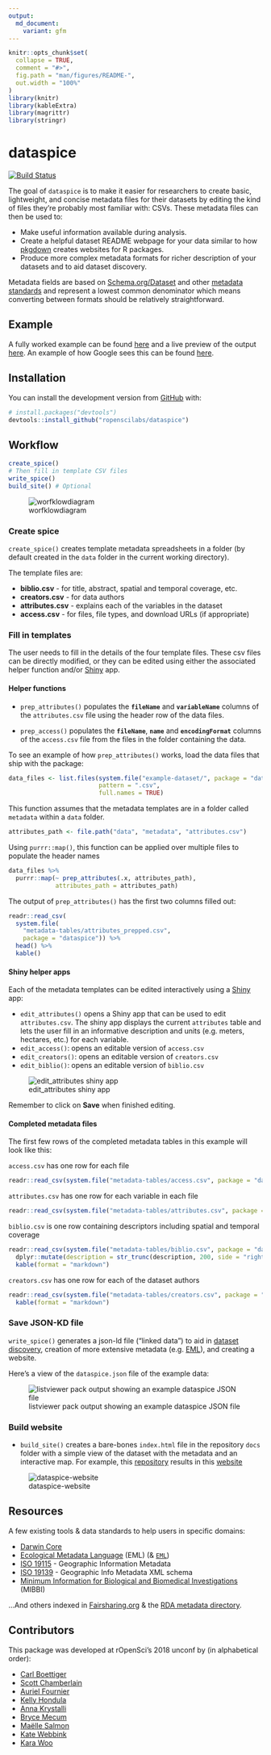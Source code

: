 ```yaml
---
output:
  md_document:
    variant: gfm
---
```


<!-- README.md is generated from README.Rmd. Please edit that file -->

```r
knitr::opts_chunk$set(
  collapse = TRUE,
  comment = "#>",
  fig.path = "man/figures/README-",
  out.width = "100%"
)
library(knitr)
library(kableExtra)
library(magrittr)
library(stringr)
```
# dataspice

[![Build Status](https://travis-ci.com/ropenscilabs/dataspice.svg?branch=master)](https://travis-ci.com/ropenscilabs/dataspice)

The goal of `dataspice` is to make it easier for researchers to create basic, lightweight, and concise metadata files for their datasets by editing the kind of files they're probably most familiar with: CSVs. These metadata files can then be used to:

- Make useful information available during analysis.
- Create a helpful dataset README webpage for your data similar to how [pkgdown](https://pkgdown.r-lib.org/) creates websites for R packages.
- Produce more complex metadata formats for richer description of your datasets and to aid dataset discovery.

Metadata fields are based on [Schema.org/Dataset](http://schema.org/Dataset) and other [metadata standards](https://github.com/ropenscilabs/dataspice#resources) and represent a lowest common denominator which means converting between formats should be relatively straightforward.

## Example

A fully worked example can be found [here](https://github.com/amoeba/dataspice-example) and a live preview of the output [here](https://amoeba.github.io/dataspice-example/). An example of how Google sees this can be found [here](https://search.google.com/structured-data/testing-tool/u/0/#url=https%3A%2F%2Famoeba.github.io%2Fdataspice-example%2F).

## Installation

You can install the development version from [GitHub](https://github.com/) with:

``` r
# install.packages("devtools")
devtools::install_github("ropenscilabs/dataspice")
```

## Workflow

```r
create_spice()
# Then fill in template CSV files
write_spice()
build_site() # Optional
```

![worfklowdiagram](man/figures/dataspice_workflow.png)

### Create spice

`create_spice()` creates template metadata spreadsheets in a folder (by default created in the `data` folder in the current working directory).

The template files are:

* **biblio.csv** - for title, abstract, spatial and temporal coverage, etc.
* **creators.csv** - for data authors
* **attributes.csv** - explains each of the variables in the dataset
* **access.csv** - for files, file types, and download URLs (if appropriate)

### Fill in templates

The user needs to fill in the details of the four template files. These csv files can be directly modified, or they can be edited using either the associated helper function and/or [Shiny](https://shiny.rstudio.com/) app.

#### Helper functions

* `prep_attributes()` populates the **`fileName`** and **`variableName`** columns of the `attributes.csv` file using the header row of the data files.

* `prep_access()` populates the **`fileName`**, **`name`** and **`encodingFormat`** columns of the `access.csv` file from the files in the folder containing the data.

To see an example of how `prep_attributes()` works, load the data files that ship with the package:

```r
data_files <- list.files(system.file("example-dataset/", package = "dataspice"),
                         pattern = ".csv",
                         full.names = TRUE)
```

This function assumes that the metadata templates are in a folder called `metadata` within a `data` folder.

```r
attributes_path <- file.path("data", "metadata", "attributes.csv")
```

Using `purrr::map()`, this function can be applied over multiple files to populate the header names

```r
data_files %>%
  purrr::map(~ prep_attributes(.x, attributes_path),
             attributes_path = attributes_path)
```

The output of `prep_attributes()` has the first two columns filled out:

```r
readr::read_csv(
  system.file(
    "metadata-tables/attributes_prepped.csv",
    package = "dataspice")) %>%
  head() %>%
  kable()
```

#### Shiny helper apps

Each of the metadata templates can be edited interactively using a [Shiny](https://shiny.rstudio.com/) app:

* `edit_attributes()` opens a Shiny app that can be used to edit `attributes.csv`. The shiny app displays the current `attributes` table and lets the user fill in an informative description and units (e.g. meters, hectares, etc.) for each variable.
* `edit_access()`: opens an editable version of `access.csv`
* `edit_creators()`: opens an editable version of `creators.csv`
* `edit_biblio()`: opens an editable version of `biblio.csv`

![edit_attributes shiny app](man/figures/edit_attributes.png)

Remember to click on **Save** when finished editing.

#### Completed metadata files

The first few rows of the completed metadata tables in this example will look like this:

`access.csv` has one row for each file

```r
readr::read_csv(system.file("metadata-tables/access.csv", package = "dataspice")) %>% head() %>% kable(format = "markdown")
```

`attributes.csv` has one row for each variable in each file

```r
readr::read_csv(system.file("metadata-tables/attributes.csv", package = "dataspice")) %>% head() %>% kable(format = "markdown")
```

`biblio.csv` is one row containing descriptors including spatial and temporal coverage

```r
readr::read_csv(system.file("metadata-tables/biblio.csv", package = "dataspice")) %>%
  dplyr::mutate(description = str_trunc(description, 200, side = "right")) %>%
  kable(format = "markdown")
```

`creators.csv` has one row for each of the dataset authors

```r
readr::read_csv(system.file("metadata-tables/creators.csv", package = "dataspice")) %>%
  kable(format = "markdown")
```

### Save JSON-KD file

`write_spice()` generates a json-ld file ("linked data") to aid in [dataset discovery](https://developers.google.com/search/docs/data-types/dataset), creation of more extensive metadata (e.g. [EML](https://eml.ecoinformatics.org)), and creating a website.

Here's a view of the `dataspice.json` file of the example data:

![listviewer pack output showing an example dataspice JSON file](man/figures/listviewer.png)

### Build website

* `build_site()` creates a bare-bones `index.html` file in the repository `docs` folder with a simple view of the dataset with the metadata and an interactive map. For example, this [repository](https://github.com/amoeba/dataspice-example) results in this [website](https://amoeba.github.io/dataspice-example/)

![dataspice-website](man/figures/website_example.png)

## Resources

A few existing tools & data standards to help users in specific domains:

* [Darwin Core](http://rs.tdwg.org/dwc/)
* [Ecological Metadata Language](https://knb.ecoinformatics.org/#external//emlparser/docs/index.html) (EML) (& [`EML`](https://github.com/ropensci/EML))
* [ISO 19115](https://www.iso.org/standard/53798.html) - Geographic Information Metadata
* [ISO 19139](https://www.iso.org/standard/32557.html) - Geographic Info Metadata XML schema
* [Minimum Information for Biological and Biomedical Investigations](https://fairsharing.org/collection/MIBBI) (MIBBI)

...And others indexed in [Fairsharing.org](https://fairsharing.org) & the [RDA metadata directory](http://rd-alliance.github.io/metadata-directory/standards/).

## Contributors

This package was developed at rOpenSci's 2018 unconf by (in alphabetical order):

* [Carl Boettiger](https://github.com/cboettig)
* [Scott Chamberlain](https://github.com/sckott)
* [Auriel Fournier](https://github.com/aurielfournier)
* [Kelly Hondula](https://github.com/khondula)
* [Anna Krystalli](https://github.com/annakrystalli)
* [Bryce Mecum](https://github.com/amoeba)
* [Maëlle Salmon](https://github.com/maelle)
* [Kate Webbink](https://github.com/magpiedin)
* [Kara Woo](https://github.com/karawoo)
